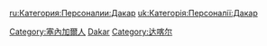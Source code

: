 {{Commonscat|People of Dakar}}

[[Category:塞內加爾人|Category:塞內加爾人]]
[[Category:各首都人物|Dakar]]
[[Category:达喀尔|Category:达喀尔]]
[[ru:Категория:Персоналии:Дакар|ru:Категория:Персоналии:Дакар]]
[[uk:Категорія:Персоналії:Дакар|uk:Категорія:Персоналії:Дакар]]